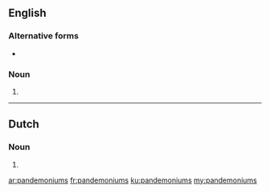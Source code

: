 ==English==

===Alternative forms===
* {{l|en|pandemonia}}

===Noun===
{{head|en|noun plural form}}

# {{plural of|pandemonium|lang=en}}

----

==Dutch==

===Noun===
{{head|nl|noun plural form}}

# {{nl-noun form of|pl|pandemonium}}

[[ar:pandemoniums]]
[[fr:pandemoniums]]
[[ku:pandemoniums]]
[[my:pandemoniums]]